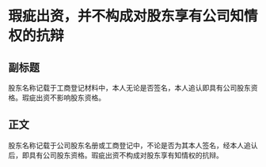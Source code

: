 # 瑕疵出资，并不构成对股东享有公司知情权的抗辩
## 副标题
股东名称记载于工商登记材料中，本人无论是否签名，本人追认即具有公司股东资格。瑕疵出资不影响股东资格。
## 正文
股东名称记载于公司股东名册或工商登记中，不论是否为其本人签名，经本人追认后，即具有公司股东资格。瑕疵出资不构成对股东享有知情权的抗辩。